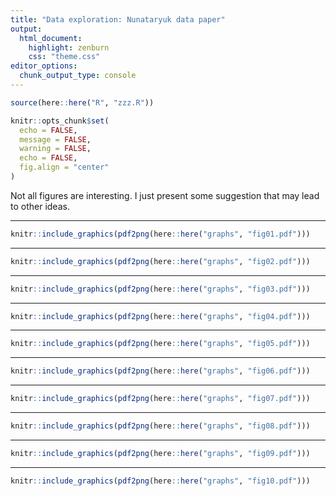 ```yaml
---
title: "Data exploration: Nunataryuk data paper"
output:
  html_document:
    highlight: zenburn
    css: "theme.css"
editor_options: 
  chunk_output_type: console
---
```


```r
source(here::here("R", "zzz.R"))

knitr::opts_chunk$set(
  echo = FALSE,
  message = FALSE,
  warning = FALSE,
  echo = FALSE,
  fig.align = "center"
)
```

Not all figures are interesting. I just present some suggestion that may lead to other ideas. 

---

```r
knitr::include_graphics(pdf2png(here::here("graphs", "fig01.pdf")))
```

---

```r
knitr::include_graphics(pdf2png(here::here("graphs", "fig02.pdf")))
```

---

```r
knitr::include_graphics(pdf2png(here::here("graphs", "fig03.pdf")))
```

---

```r
knitr::include_graphics(pdf2png(here::here("graphs", "fig04.pdf")))
```

---

```r
knitr::include_graphics(pdf2png(here::here("graphs", "fig05.pdf")))
```

---

```r
knitr::include_graphics(pdf2png(here::here("graphs", "fig06.pdf")))
```

---

```r
knitr::include_graphics(pdf2png(here::here("graphs", "fig07.pdf")))
```

---

```r
knitr::include_graphics(pdf2png(here::here("graphs", "fig08.pdf")))
```

---

```r
knitr::include_graphics(pdf2png(here::here("graphs", "fig09.pdf")))
```

---

```r
knitr::include_graphics(pdf2png(here::here("graphs", "fig10.pdf")))
```
